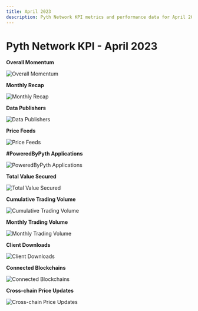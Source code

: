 ```yaml
---
title: April 2023
description: Pyth Network KPI metrics and performance data for April 2023.
---
```


# Pyth Network KPI - April 2023

**Overall Momentum**

![Overall Momentum](/images/kpi/april-23/pyth-momentum-apr23.jpg)

**Monthly Recap**

![Monthly Recap](/images/kpi/april-23/pyth-apr-23.jpg)

**Data Publishers**

![Data Publishers](/images/kpi/april-23/apr-23-publisher-growth.png)

**Price Feeds**

![Price Feeds](/images/kpi/april-23/apr-23-price-feeds.png)

**#PoweredByPyth Applications**

![PoweredByPyth Applications](/images/kpi/april-23/apr-23-apps-integrations.png)

**Total Value Secured**

![Total Value Secured](/images/kpi/april-23/apr-23-dapps-tvs.png)

**Cumulative Trading Volume**

![Cumulative Trading Volume](/images/kpi/april-23/apr-23-traded-volume.png)

**Monthly Trading Volume**

![Monthly Trading Volume](/images/kpi/april-23/apr-23-trading-volume.png)

**Client Downloads**

![Client Downloads](/images/kpi/april-23/apr-23-client-downloads.png)

**Connected Blockchains**

![Connected Blockchains](/images/kpi/april-23/apr-23-connected-blockchains.png)

**Cross-chain Price Updates**

![Cross-chain Price Updates](/images/kpi/april-23/apr-23-price-updates.png)
